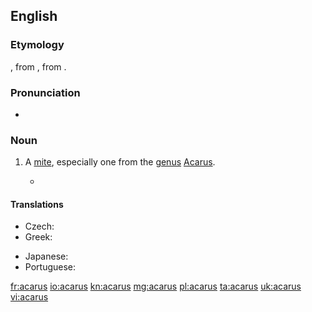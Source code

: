 ==English==
{{wikipedia|Acarina}}

===Etymology===
{{etyl|NL.|en}}, from {{etyl|grc|en}} {{m|grc|ἄκαρι||cheese mite, tick}}, from {{m|grc|ἀκαρής||tiny}}.

===Pronunciation===
* {{IPA|/ˈæk.ə.ɹəs/|lang=en}}

===Noun===
{{en-noun|acari}}

# {{lb|en|zoology}} A [[mite]], especially one from the [[genus]] [[Acarus]].
#* {{quote-book|year=1658|passage=water strongly boiled; wherein the Seeds are extinguished by fire and decoction, and therefore last long and pure without such alteration, affording neither uliginous coats, gnatworms, '''Acari''', hairworms, like crude and common water|author=Sir Thomas Browne|title=The Garden of Cyrus|publisher=Folio Society|year_published=2007|page=205}}

====Translations====
{{trans-top|genus}}
* Czech: {{t+|cs|roztoč|m}}
* Greek: {{t+|el|άκαρι|n|sc=Grek}}
{{trans-mid}}
* Japanese: {{t|ja|ダニ|tr=dani|sc=Jpan}}
* Portuguese: {{t|pt|acarino|m}}
{{trans-bottom}}

[[fr:acarus]]
[[io:acarus]]
[[kn:acarus]]
[[mg:acarus]]
[[pl:acarus]]
[[ta:acarus]]
[[uk:acarus]]
[[vi:acarus]]